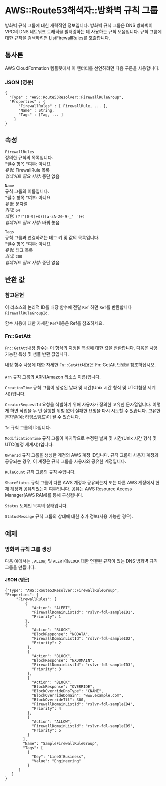 # AWS::Route53해석자::방화벽 규칙 그룹

방화벽 규칙 그룹에 대한 개략적인 정보입니다. 방화벽 규칙 그룹은 DNS 방화벽이 VPC의 DNS 네트워크 트래픽을 필터링하는 데 사용하는 규칙 모음입니다. 규칙 그룹에 대한 규칙을 검색하려면 ListFirewallRules를 호출합니다.

## 통사론

AWS CloudFormation 템플릿에서 이 엔터티를 선언하려면 다음 구문을 사용합니다.

### JSON (영문)

```
{
  "Type" : "AWS::Route53Resolver::FirewallRuleGroup",
  "Properties" : {
      "FirewallRules" : [ FirewallRule, ... ],
      "Name" : String,
      "Tags" : [Tag, ... ]
    }
}
```

## 속성

`FirewallRules`  
정의한 규칙의 목록입니다.  
*필수 항목 *여부: 아니요  
_유형_: FirewallRule 목록  
_업데이트 필요 사항_: 중단 없음

`Name`  
규칙 그룹의 이름입니다.  
*필수 항목 *여부: 아니요  
_유형_: 문자열  
_최대_: `64`  
_패턴_: `(?!^[0-9]+$)([a-zA-Z0-9-_' ']+)`  
_업데이트 필요 사항_: 바꿔 놓음

`Tags`  
규칙 그룹과 연결하려는 태그 키 및 값의 목록입니다.  
*필수 항목 *여부: 아니요  
_유형_: 태그 목록  
_최대_: `200`  
_업데이트 필요 사항_: 중단 없음

## 반환 값

### 참고문헌

이 리소스의 논리적 ID를 내장 함수에 전달 `Ref` 하면 `Ref`를 반환합니다`FirewallRuleGroupId`.

함수 사용에 대한 자세한 `Ref`내용은 Ref를 참조하세요.

### Fn::GetAtt

`Fn::GetAtt`내장 함수는 이 형식의 지정된 특성에 대한 값을 반환합니다. 다음은 사용 가능한 특성 및 샘플 반환 값입니다.

내장 함수 사용에 대한 자세한 `Fn::GetAtt`내용은 Fn::GetAtt 단원을 참조하십시오.

####

`Arn` 규칙 그룹의 ARN(Amazon 리소스 이름)입니다.

`CreationTime` 규칙 그룹이 생성된 날짜 및 시간(Unix 시간 형식 및 UTC(협정 세계시))입니다.

`CreatorRequestId` 요청을 식별하기 위해 사용자가 정의한 고유한 문자열입니다. 이렇게 하면 작업을 두 번 실행할 위험 없이 실패한 요청을 다시 시도할 수 있습니다. 고유한 문자열(예: 타임스탬프)이 될 수 있습니다.

`Id` 규칙 그룹의 ID입니다.

`ModificationTime` 규칙 그룹이 마지막으로 수정된 날짜 및 시간(Unix 시간 형식 및 UTC(협정 세계시))입니다.

`OwnerId` 규칙 그룹을 생성한 계정의 AWS 계정 ID입니다. 규칙 그룹이 사용자 계정과 공유되는 경우, 이 계정은 규칙 그룹을 사용자와 공유한 계정입니다.

`RuleCount` 규칙 그룹의 규칙 수입니다.

`ShareStatus` 규칙 그룹이 다른 AWS 계정과 공유되는지 또는 다른 AWS 계정에서 현재 계정과 공유되었는지 여부입니다. 공유는 AWS Resource Access Manager(AWS RAM)를 통해 구성됩니다.

`Status` 도메인 목록의 상태입니다.

`StatusMessage` 규칙 그룹의 상태에 대한 추가 정보(사용 가능한 경우).

## 예제

### 방화벽 규칙 그룹 생성

다음 예에서는 , `ALLOW`, 및 `ALERT`에`BLOCK` 대한 연결된 규칙이 있는 DNS 방화벽 규칙 그룹을 만듭니다.

#### JSON (영문)

```
{"Type": "AWS::Route53Resolver::FirewallRuleGroup",
"Properties": {
     "FirewallRules": [
         {
            "Action": "ALERT",
            "FirewallDomainListId": "rslvr-fdl-sampleID1",
            "Priority": 1
         },
         {
            "Action": "BLOCK",
            "BlockResponse": "NODATA",
            "FirewallDomainListId": "rslvr-fdl-sampleID2",
            "Priority": 2
          },
          {
            "Action": "BLOCK",
            "BlockResponse": "NXDOMAIN",
            "FirewallDomainListId": "rslvr-fdl-sampleID3",
            "Priority": 3
          },
          {
            "Action": "BLOCK",
            "BlockResponse": "OVERRIDE",
            "BlockOverrideDnsType": "CNAME",
            "BlockOverrideDomain": "www.example.com",
            "BlockOverrideTtl": 300,
            "FirewallDomainListId": "rslvr-fdl-sampleID4",
            "Priority": 4
          },
          {
            "Action": "ALLOW",
            "FirewallDomainListId": "rslvr-fdl-sampleID5",
            "Priority": 5
          }
        ],
        "Name": "SampleFirewallRuleGroup",
        "Tags": [
          {
            "Key": "LineOfBusiness",
            "Value": "Engineering"
          }
      ]
   }
}
```
